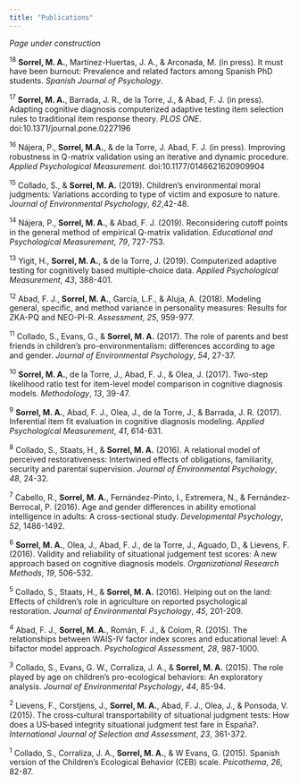 ```yaml
---
title: "Publications"
---
```

  
*Page under construction*

<sup>18</sup> **Sorrel, M. A.**, Martínez-Huertas, J. A., & Arconada, M. (in press). It must have been burnout: Prevalence and related factors among Spanish PhD students. *Spanish Journal of Psychology*.

<sup>17</sup> **Sorrel, M. A.**, Barrada, J. R., de la Torre, J., & Abad, F. J. (in press). Adapting cognitive diagnosis computerized adaptive testing item selection rules to traditional item response theory. *PLOS ONE*. doi:10.1371/journal.pone.0227196

<sup>16</sup> Nájera, P., **Sorrel, M.A.**, & de la Torre, J. Abad, F. J. (in press). Improving robustness in Q-matrix validation using an iterative and dynamic procedure. *Applied Psychological Measurement.* doi:10.1177/0146621620909904

<sup>15</sup> Collado, S., & **Sorrel, M. A.** (2019). Children’s environmental moral judgments: Variations according to type of victim and exposure to nature. *Journal of Environmental Psychology*, *62*,42-48. 

<sup>14</sup> Nájera, P., **Sorrel, M. A.**, & Abad, F. J. (2019). Reconsidering cutoff points in the general method of empirical Q-matrix validation. *Educational and Psychological Measurement*, *79*, 727-753.

<sup>13</sup> Yigit, H., **Sorrel, M. A.**, & de la Torre, J. (2019). Computerized adaptive testing for cognitively based multiple-choice data. *Applied Psychological Measurement*, *43*, 388-401.

<sup>12</sup> Abad, F. J., **Sorrel, M. A.**, García, L.F., & Aluja, A. (2018). Modeling general, specific, and method variance in personality measures: Results for ZKA-PQ and NEO-PI-R. *Assessment*, *25*, 959-977. 

<sup>11</sup> Collado, S., Evans, G., & **Sorrel, M. A.** (2017). The role of parents and best friends in children’s pro-environmentalism: differences according to age and gender. *Journal of Environmental Psychology*, *54*, 27-37. 

<sup>10</sup> **Sorrel, M. A.**, de la Torre, J., Abad, F. J., & Olea, J. (2017). Two-step likelihood ratio test for item-level model comparison in cognitive diagnosis models. *Methodology*, *13*, 39-47.

<sup>9</sup> **Sorrel, M. A.**, Abad, F. J., Olea, J., de la Torre, J., & Barrada, J. R. (2017). Inferential item fit evaluation in cognitive diagnosis modeling. *Applied Psychological Measurement*, *41*, 614-631.

<sup>8</sup> Collado, S., Staats, H., & **Sorrel, M. A.** (2016). A relational model of perceived restorativeness: Intertwined effects of obligations, familiarity, security and parental supervision. *Journal of Environmental Psychology*, *48*, 24-32.

<sup>7</sup> Cabello, R., **Sorrel, M. A.**, Fernández-Pinto, I., Extremera, N., & Fernández-Berrocal, P. (2016). Age and gender differences in ability emotional intelligence in adults: A cross-sectional study. *Developmental Psychology*, *52*, 1486-1492.

<sup>6</sup> **Sorrel, M. A.**, Olea, J., Abad, F. J., de la Torre, J., Aguado, D., & Lievens, F. (2016). Validity and reliability of situational judgement test scores: A new approach based on cognitive diagnosis models. *Organizational Research Methods*, *19*, 506-532.

<sup>5</sup> Collado, S., Staats, H., & **Sorrel, M. A.** (2016). Helping out on the land: Effects of children's role in agriculture on reported psychological restoration. *Journal of Environmental Psychology*, *45*, 201-209.

<sup>4</sup> Abad, F. J., **Sorrel, M. A.**, Román, F. J., & Colom, R. (2015). The relationships between WAIS-IV factor index scores and educational level: A bifactor model approach. *Psychological Assessment*, *28*, 987-1000.

<sup>3</sup> Collado, S., Evans, G. W., Corraliza, J. A., & **Sorrel, M. A.** (2015). The role played by age on children's pro-ecological behaviors: An exploratory analysis. *Journal of Environmental Psychology*, *44*, 85-94.

<sup>2</sup> Lievens, F., Corstjens, J., **Sorrel, M. A.**, Abad, F. J., Olea, J., & Ponsoda, V. (2015). The cross‐cultural transportability of situational judgment tests: How does a US‐based integrity situational judgment test fare in España?. *International Journal of Selection and Assessment*, *23*, 361-372.

<sup>1</sup> Collado, S., Corraliza, J. A., **Sorrel, M. A.**, & W Evans, G. (2015). Spanish version of the Children’s Ecological Behavior (CEB) scale. *Psicothema*, *26*, 82-87.